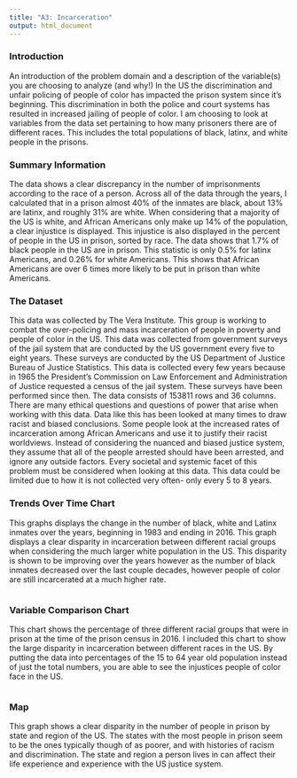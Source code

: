 ```yaml
---
title: "A3: Incarceration"
output: html_document
---
```


### Introduction

An introduction of the problem domain and a description of the variable(s) you are choosing to analyze (and why!)
In the US the discrimination and unfair policing of people of color has impacted the prison system since it's beginning. This discrimination in both the police and court systems has resulted in increased jailing of people of color. I am choosing to look at variables from the data set pertaining to how many prisoners there are of different races. This includes the total populations of black, latinx, and white people in the prisons.  
  

### Summary Information

The data shows a clear discrepancy in the number of imprisonments according to the race of a person. Across all of the data through the years, I calculated that in a prison almost 40% of the inmates are black, about 13% are latinx, and roughly 31% are white. When considering that a majority of the US is white, and African Americans only make up 14% of the population, a clear injustice is displayed. This injustice is also displayed in the percent of people in the US in prison, sorted by race. The data shows that 1.7% of black people in the US are in prison. This statistic is only 0.5% for latinx Americans, and 0.26% for white Americans. This shows that African Americans are over 6 times more likely to be put in prison than white Americans. 


### The Dataset

This data was collected by The Vera Institute. This group is working to combat the over-policing and mass incarceration of people in poverty and people of color in the US. This data was collected from government surveys of the jail system that are conducted by the US government every five to eight years. These surveys are conducted by the US Department of Justice Bureau of Justice Statistics. This data is collected every few years because in 1965 the President’s Commission on Law Enforcement and Administration of Justice requested a census of the jail system. These surveys have been performed since then. The data consists of 153811 rows and 36 columns. There are many ethical questions and questions of power that arise when working with this data. Data like this has been looked at many times to draw racist and biased conclusions. Some people look at the increased rates of incarceration among African Americans and use it to justify their racist worldviews. Instead of considering the nuanced and biased justice system, they assume that all of the people arrested should have been arrested, and ignore any outside factors. Every societal and systemic facet of this problem must be considered when looking at this data. This data could be limited due to how it is not collected very often- only every 5 to 8 years.


### Trends Over Time Chart

This graphs displays the change in the number of black, white and Latinx inmates over the years, beginning in 1983 and ending in 2016. This graph displays a clear disparity in incarceration between different racial groups when considering the much larger white population in the US. This disparity is shown to be improving over the years however as the number of black inmates decreased over the last couple decades, however people of color are still incarcerated at a much higher rate.

```r
```

### Variable Comparison Chart

This chart shows the percentage of three different racial groups that were in prison at the time of the prison census in 2016. I included this chart to show the large disparity in incarceration between different races in the US. By putting the data into percentages of the 15 to 64 year old population instead of just the total numbers, you are able to see the injustices people of color face in the US.

```r
```

### Map

This graph shows a clear disparity in the number of people in prison by state and region of the US. The states with the most people in prison seem to be the ones typically though of as poorer, and with histories of racism and discrimination. The state and region a person lives in can affect their life experience and experience with the US justice system.

```r
```
